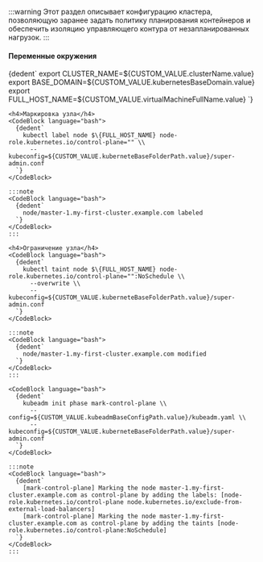 

:::warning
Этот раздел описывает конфигурацию кластера, позволяющую заранее задать политику планирования контейнеров и обеспечить изоляцию управляющего контура от незапланированных нагрузок.
:::

<MastersTabs />

<h4>Переменные окружения</h4>
<CodeBlock language="bash">
  {dedent`
    export CLUSTER_NAME=${CUSTOM_VALUE.clusterName.value}
    export BASE_DOMAIN=${CUSTOM_VALUE.kubernetesBaseDomain.value}
    export FULL_HOST_NAME=${CUSTOM_VALUE.virtualMachineFullName.value}
  `}
</CodeBlock>


<Tabs groupId="install-type">

  <TabItem value='HardWay'>

    <h4>Маркировка узла</h4>
    <CodeBlock language="bash">
      {dedent`
        kubectl label node $\{FULL_HOST_NAME} node-role.kubernetes.io/control-plane="" \\
          --kubeconfig=${CUSTOM_VALUE.kuberneteBaseFolderPath.value}/super-admin.conf
      `}
    </CodeBlock>

    :::note
    <CodeBlock language="bash">
      {dedent`
        node/master-1.my-first-cluster.example.com labeled
      `}
    </CodeBlock>
    :::

    <h4>Ограничение узла</h4>
    <CodeBlock language="bash">
      {dedent`
        kubectl taint node $\{FULL_HOST_NAME} node-role.kubernetes.io/control-plane="":NoSchedule \\
          --overwrite \\
          --kubeconfig=${CUSTOM_VALUE.kuberneteBaseFolderPath.value}/super-admin.conf
      `}
    </CodeBlock>

    :::note
    <CodeBlock language="bash">
      {dedent`
        node/master-1.my-first-cluster.example.com modified
      `}
    </CodeBlock>
    :::

  </TabItem>

  <TabItem value='Kubeadm'>

    <CodeBlock language="bash">
      {dedent`
        kubeadm init phase mark-control-plane \\
          --config=${CUSTOM_VALUE.kubeadmBaseConfigPath.value}/kubeadm.yaml \\
          --kubeconfig=${CUSTOM_VALUE.kuberneteBaseFolderPath.value}/super-admin.conf
      `}
    </CodeBlock>

    :::note
    <CodeBlock language="bash">
      {dedent`
        [mark-control-plane] Marking the node master-1.my-first-cluster.example.com as control-plane by adding the labels: [node-role.kubernetes.io/control-plane node.kubernetes.io/exclude-from-external-load-balancers]
        [mark-control-plane] Marking the node master-1.my-first-cluster.example.com as control-plane by adding the taints [node-role.kubernetes.io/control-plane:NoSchedule]
      `}
    </CodeBlock>
    :::

  </TabItem>
</Tabs>
